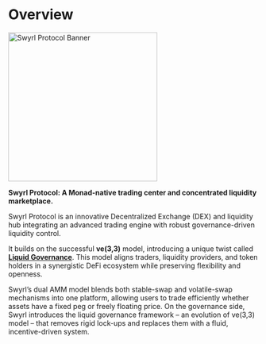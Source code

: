 # Overview

<div style={{ display: 'flex', justifyContent: 'center', margin: '20px 0' }}>
  <img src="/banner.png" alt="Swyrl Protocol Banner" width="300" />
</div>

**Swyrl Protocol: A Monad-native trading center and concentrated liquidity marketplace.**

Swyrl Protocol is an innovative Decentralized Exchange (DEX) and liquidity hub integrating an advanced trading engine with robust governance-driven liquidity control.

It builds on the successful **ve(3,3)** model, introducing a unique twist called [**Liquid Governance**](../core-mechanics/liquid-governance). This model aligns traders, liquidity providers, and token holders in a synergistic DeFi ecosystem while preserving flexibility and openness.&#x20;

Swyrl’s dual AMM model blends both stable-swap and volatile-swap mechanisms into one platform, allowing users to trade efficiently whether assets have a fixed peg or freely floating price. On the governance side, Swyrl introduces the liquid governance framework – an evolution of ve(3,3) model – that removes rigid lock-ups and replaces them with a fluid, incentive-driven system​.
